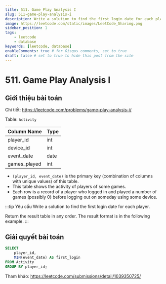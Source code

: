 ```yaml
---
title: 511. Game Play Analysis I
slug: 511-game-play-analysis-i
description: Write a solution to find the first login date for each player.
image: https://leetcode.com/static/images/LeetCode_Sharing.png
sidebar_position: 1
tags:
    - leetcode
    - database
keywords: [leetcode, database]
enableComments: true # for Gisqus comments, set to true
draft: false # set to true to hide this post from the site
---
```


# 511. Game Play Analysis I

## Giới thiệu bài toán

Chi tiết: https://leetcode.com/problems/game-play-analysis-i/

Table: `Activity`

| Column Name  | Type    |
| ------------ | ------- |
| player_id    | int     |
| device_id    | int     |
| event_date   | date    |
| games_played | int     |

- `(player_id, event_date)` is the primary key (combination of columns with unique values) of this table.
- This table shows the activity of players of some games.
- Each row is a record of a player who logged in and played a number of games (possibly 0) before logging out on someday using some device.
 
:::tip Yêu cầu
Write a solution to find the first login date for each player. 

Return the result table in any order. The result format is in the following example.
:::

## Giải quyết bài toán

```sql
SELECT 
    player_id, 
    MIN(event_date) AS first_login
FROM Activity
GROUP BY player_id;
```

Tham khảo: https://leetcode.com/submissions/detail/1039350725/